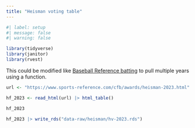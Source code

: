 ```yaml
---
title: "Heisman voting table"
---
```


```r
#| label: setup
#| message: false
#| warning: false

library(tidyverse)
library(janitor)
library(rvest)
```

This could be modified like [Baseball Reference batting](s-bbref-batting.qmd) to pull multiple years using a function.


```r
url <- "https://www.sports-reference.com/cfb/awards/heisman-2023.html"
```

```r
hf_2023 <- read_html(url) |> html_table()

hf_2023 

hf_2023 |> write_rds("data-raw/heisman/hv-2023.rds")
```

